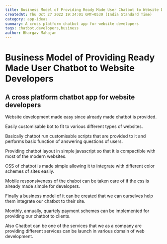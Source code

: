 --- 
title: Business Model of Providing Ready Made User Chatbot to Website Developers
createdAt: Thu Oct 27 2022 19:34:01 GMT+0530 (India Standard Time)
category: app-ideas
summary: A cross platform chatbot app for website developers
tags: chatbot,developers,business
author: Bhargav Mahajan
---

# Business Model of Providing Ready Made User Chatbot to Website Developers

## A cross platform chatbot app for website developers

Website development made easy since already made chatbot is provided.

Easily customisable bot to fit to various different types of websites.

Basically chatbot run customisable scripts that are provided to it and performs basic function of answering questions of users. 

Providing chatbot layout in simple javascript so that it is compactible with most of the modern websites.

CSS of chatbot is made simple allowing it to integrate with different color schemes of sites easily.

Mobile responsiveness of the chabot can be taken care of if the css is already made simple for developers.

Finally a business model of it can be created that we can ourselves help them integrate our chatbot to their site.

Monthly, annually, quartely payment schemes can be implemented for providing our chatbot to clients.

Also Chatbot can be one of the services that we as a company are providing different services can be launch in various domain of web development. 
